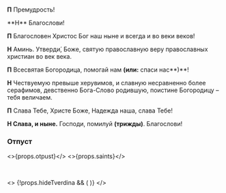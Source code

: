 
<span id="otpust" />
<br />

**П** Премудрость!

<If condition={!props.hidePreotpust}>
  **Н** Благослови!

**П** Благословен Христос Бог наш ныне и всегда и во веки веков!

**Н** Аминь. Утверди́, Боже, святую православную веру православных христиан во век века.

**П** Всесвятая Богородица, помогай нам **(или:** спаси нас**)**!

**Н** Чествуемую превыше херувимов, и славную несравненно более серафимов, девственно Бога-Слово родившую, поистине Богородицу – тебя величаем.

</If>

**П** Слава Тебе, Христе Боже, Надежда наша, слава Тебе!

**Н Слава, и ныне.** Господи, помилуй **(трижды)**. Благослови!

### Отпуст

<>{props.otpust}</>
<>{props.saints}</>

<br />

<>
    {!props.hideTverdina && (
        <MdxLoader
            src="Shared/Ending/Tverdina"
            isEasterOffsetRange={props.isEasterOffsetRange}
            lang={props.lang}
            isFast={props.isFast}
        />
    )}
</>
